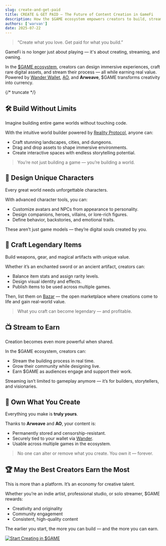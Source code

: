 ```yaml
---
slug: create-and-get-paid
title: CREATE & GET PAID — The Future of Content Creation in GameFi
description: How the $GAME ecosystem empowers creators to build, stream, and earn through immersive tools and true digital ownership.
authors: ['warvan']
date: 2025-07-22
---
```



> “Create what you love. Get paid for what you build.”

GameFi is no longer just about playing — it's about creating, streaming, and owning.

In the <a href={GAME.website} target="_blank">$GAME ecosystem</a>, creators can design immersive experiences, craft rare digital assets, and stream their process — all while earning real value. Powered by <a href={WANDER.website} target="_blank">Wander Wallet</a>, <a href={AO.website} target="_blank">AO</a>, and **Arweave**, $GAME transforms creativity into currency.

{/* truncate */}
## 🛠️ Build Without Limits

Imagine building entire game worlds without touching code.

With the intuitive world builder powered by <a href="https://github.com/elliotsayes/Reality" target="_blank">Reality Protocol</a>, anyone can:
- Craft stunning landscapes, cities, and dungeons.
- Drag and drop assets to shape immersive environments.
- Create interactive spaces with endless storytelling potential.

> You’re not just building a game — you’re building a world.

## 🎨 Design Unique Characters

Every great world needs unforgettable characters.

With advanced character tools, you can:
- Customize avatars and NPCs from appearance to personality.
- Design companions, heroes, villains, or lore-rich figures.
- Define behavior, backstories, and emotional traits.

These aren’t just game models — they’re digital souls created by you.

## 💎 Craft Legendary Items

Build weapons, gear, and magical artifacts with unique value.

Whether it’s an enchanted sword or an ancient artifact, creators can:
- Balance item stats and assign rarity levels.
- Design visual identity and effects.
- Publish items to be used across multiple games.

Then, list them on <a href={BAZAR.website} target="_blank">Bazar</a> — the open marketplace where creations come to life and gain real-world value.

> What you craft can become legendary — and profitable.

## 📺 Stream to Earn

Creation becomes even more powerful when shared.

In the $GAME ecosystem, creators can:
- Stream the building process in real time.
- Grow their community while designing live.
- Earn $GAME as audiences engage and support their work.

Streaming isn’t limited to gameplay anymore — it’s for builders, storytellers, and visionaries.

## 🔐 Own What You Create

Everything you make is **truly yours**.

Thanks to **Arweave** and **AO**, your content is:
- Permanently stored and censorship-resistant.
- Securely tied to your wallet via <a href={WANDER.website} target="_blank">Wander</a>.
- Usable across multiple games in the ecosystem.

> No one can alter or remove what you create. You own it — forever.

## 🏆 May the Best Creators Earn the Most

This is more than a platform. It’s an economy for creative talent.

Whether you’re an indie artist, professional studio, or solo streamer, $GAME rewards:
- Creativity and originality
- Community engagement
- Consistent, high-quality content

The earlier you start, the more you can build — and the more you can earn.

<a href={GAME.website} target="_blank">
  <img
    alt="Start Creating in $GAME"
    src="https://img.shields.io/badge/Start%20Now-Create%20%26%20Earn%20in%20$GAME-4CAF50?style=for-the-badge&logo=creativemarket"
  />
</a>